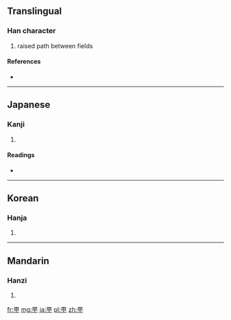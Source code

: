 ==Translingual==

===Han character===
{{Han char|rn=102|rad=田|as=02|sn=7|four=|canj=田一弓 (WMN), X田一弓 (XWMN)|ids=⿱[[田]][[丁]]}}

# raised path between fields

====References====
* {{Han ref|kx=0759.081|hdz=42528.051|uh=753C|ud=30012}}

----

==Japanese==

===Kanji===
{{ja-kanji|grade=|rs=田02}}

# {{defn|lang=ja|sort=田02}}

====Readings====
* {{ja-readings|on=[[ちょう]] (chō), [[てい]] (tei)|kun=[[まち]] (machi)|nanori=}}

----

==Korean==

===Hanja===
{{ko-hanja|hangeul=정|eumhun=|rv=jeong|mr=chŏng|y=ceng}}

# {{defn|lang=ko|sort=田02}}

----

==Mandarin==

===Hanzi===
{{cmn-hanzi|pin=[[tǐng]] ([[ting3]])|wg=t'ing<sup>3</sup>}}

# {{defn|lang=cmn|sort=田02}}

[[fr:甼]]
[[mg:甼]]
[[ja:甼]]
[[pl:甼]]
[[zh:甼]]